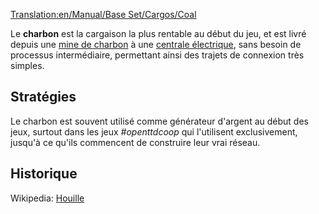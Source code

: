 [[Translation:en/Manual/Base Set/Cargos/Coal]]

{{fr/Manual/Base Set/Cargos/Cargaison|
nom=Charbon|
image=en/Manual/Base Set/Cargos/Coal.png|
produit=[[fr/Manual/Base Set/Industries/Mine de charbon|Mine de charbon]]|
accepté=[[fr/Manual/Base Set/Industries/Centrale électrique|Centrale électrique]]
}}

Le '''charbon''' est la cargaison la plus rentable au début du jeu, et est livré depuis une [[fr/Manual/Base Set/Industries/Mine de charbon|mine de charbon]] à une [[fr/Manual/Base Set/Industries/Centrale électrique|centrale électrique]], sans besoin de processus intermédiaire, permettant ainsi des trajets de connexion très simples.



==Stratégies==
Le charbon est souvent utilisé comme générateur d'argent au début des jeux, surtout dans les jeux ''#openttdcoop'' qui l'utilisent exclusivement, jusqu'à ce qu'ils commencent de construire leur vrai réseau.

==Historique==
Wikipedia: [https://www.wikipedia.org/wiki/fr:Houille Houille]

{{fr/Manual/Base Set/Cargos/Navbox Cargos}}